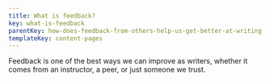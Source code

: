 ```yaml
---
title: What is feedback?
key: what-is-feedback
parentKey: how-does-feedback-from-others-help-us-get-better-at-writing
templateKey: content-pages
---
```


Feedback is one of the best ways we can improve as writers, whether it comes from an instructor, a peer, or just someone we trust.
